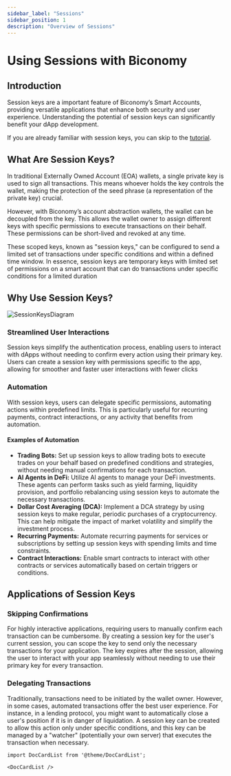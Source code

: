 ```yaml
---
sidebar_label: "Sessions"
sidebar_position: 1
description: "Overview of Sessions"
---
```


# Using Sessions with Biconomy

## Introduction

Session keys are a important feature of Biconomy’s Smart Accounts, providing versatile applications that enhance both security and user experience. Understanding the potential of session keys can significantly benefit your dApp development.

If you are already familiar with session keys, you can skip to the [tutorial](/tutorials/sessions).

## What Are Session Keys?

In traditional Externally Owned Account (EOA) wallets, a single private key is used to sign all transactions. This means whoever holds the key controls the wallet, making the protection of the seed phrase (a representation of the private key) crucial.

However, with Biconomy’s account abstraction wallets, the wallet can be decoupled from the key. This allows the wallet owner to assign different keys with specific permissions to execute transactions on their behalf. These permissions can be short-lived and revoked at any time.

These scoped keys, known as "session keys," can be configured to send a limited set of transactions under specific conditions and within a defined time window. In essence, session keys are temporary keys with limited set of permissions on a smart account that can do transactions under specific conditions for a limited duration

## Why Use Session Keys?

![SessionKeysDiagram](../../images/modules/sessionKeys.png)

### Streamlined User Interactions

Session keys simplify the authentication process, enabling users to interact with dApps without needing to confirm every action using their primary key. Users can create a session key with permissions specific to the app, allowing for smoother and faster user interactions with fewer clicks

### Automation

With session keys, users can delegate specific permissions, automating actions within predefined limits. This is particularly useful for recurring payments, contract interactions, or any activity that benefits from automation.

#### Examples of Automation

- **Trading Bots:** Set up session keys to allow trading bots to execute trades on your behalf based on predefined conditions and strategies, without needing manual confirmations for each transaction.
- **AI Agents in DeFi:** Utilize AI agents to manage your DeFi investments. These agents can perform tasks such as yield farming, liquidity provision, and portfolio rebalancing using session keys to automate the necessary transactions.
- **Dollar Cost Averaging (DCA):** Implement a DCA strategy by using session keys to make regular, periodic purchases of a cryptocurrency. This can help mitigate the impact of market volatility and simplify the investment process.
- **Recurring Payments:** Automate recurring payments for services or subscriptions by setting up session keys with spending limits and time constraints.
- **Contract Interactions:** Enable smart contracts to interact with other contracts or services automatically based on certain triggers or conditions.

## Applications of Session Keys

### Skipping Confirmations

For highly interactive applications, requiring users to manually confirm each transaction can be cumbersome. By creating a session key for the user's current session, you can scope the key to send only the necessary transactions for your application. The key expires after the session, allowing the user to interact with your app seamlessly without needing to use their primary key for every transaction.

### Delegating Transactions

Traditionally, transactions need to be initiated by the wallet owner. However, in some cases, automated transactions offer the best user experience. For instance, in a lending protocol, you might want to automatically close a user's position if it is in danger of liquidation. A session key can be created to allow this action only under specific conditions, and this key can be managed by a "watcher" (potentially your own server) that executes the transaction when necessary.


```mdx-code-block
import DocCardList from '@theme/DocCardList';

<DocCardList />
```